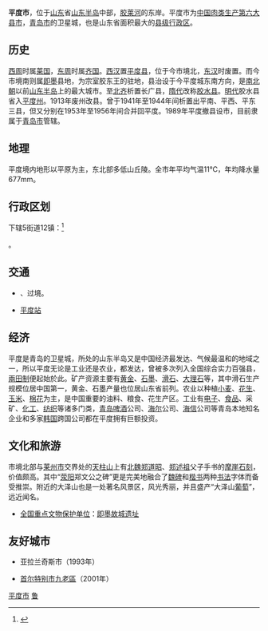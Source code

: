{{Infobox China County
| county = 平度市
| usedname = 
| nameorigin = 
| Photo = City God Temple of Pingdu.jpg
| Photoname = [[平度城隍庙|平度城隍庙]]
| map = China Qingdao Pingdu location map.svg
| map_caption = 平度在青岛市的位置
| Pinyin = Píngdù Shì
| Belong = [[山东省|山东省]][[青岛市|青岛市]]
| Types = [[县级市|县级市]]
| admincode = 370283
| founded = 
| seat = 
| officerTitle = 
| officer = 
| officerTitle2 = 
| officer2 = 
| division = 
| town = 
| township = 
| subdistrict = 
| dialect = 
| post code = 266700
| phone code = 532
| coordinate = 
| area = 3167[[平方千米|平方千米]]
| area land = 
| area water = 
| census yr = 2010
| pop = 136万人
| density =  
| GDP = 
| GDP_as_of = 
| GDPPC = 
| carlicense = 
| web = www.pingdu.gov.cn
| web_title = 
}}

'''平度市'''，位于[[山东|山东]]省[[山东半岛|山东半岛]]中部，[[胶莱河|胶莱河]]的东岸。平度市为[[中国肉类生产百强县列表|中国肉类生产第六大县市]]，[[青岛市|青岛市]]的卫星城，也是山东省面积最大的[[县级行政区|县级行政区]]。

==历史==
[[西周|西周]]时属[[莱国|莱国]]，[[东周|东周]]时属[[齐国|齐国]]。[[西汉|西汉]]置[[平度县|平度县]]，位于今市境北，[[东汉|东汉]]时废置。而今市境南则属[[即墨|即墨]]县地，为宗室胶东王的驻地，县治设于今平度城东南方向，是[[南北朝|南北朝]]以前[[山东半岛|山东半岛]]上的最大城市。至[[北齐|北齐]]析置长广县，[[隋代|隋代]]改称[[胶水县|胶水县]]。[[明代|明代]]胶水县省入[[平度州|平度州]]。1913年废州改县。曾于1941年至1944年间析置出平南、平西、平东三县，但又分别在1953年至1956年间合并回平度。1989年平度撤县设市，目前隶属于[[青岛市|青岛市]]管辖。

==地理==
平度境内地形以平原为主，东北部多低山丘陵。全市年平均气温11℃，年均降水量677mm。

==行政区划==
下辖5街道12镇：<ref>{{PRC admin/ref sgc|37/02/83/000/000}}</ref>

{{PRC admin/children|37/02/83/000/000}}。

== 交通 ==
* {{中国国道名|206}}、{{中国国道名|309}}过境。
* [[平度站|平度站]]

==经济==
平度是青岛的卫星城，所处的山东半岛又是中国经济最发达、气候最温和的地域之一，所以平度无论是工业还是农业，都发达，曾被多次列入全国综合实力百强县，[[兩田制|兩田制]]便起始於此。矿产资源主要有[[黄金|黄金]]、[[石墨|石墨]]、[[滑石|滑石]]、[[大理石|大理石]]等，其中滑石生产规模位居中国第一，黄金、石墨产量也位居山东省前列。农业以种植[[小麦|小麦]]、[[花生|花生]]、[[玉米|玉米]]、[[棉花|棉花]]为主，是中国重要的油料、粮食、花生产区。工业有[[电子|电子]]、[[食品|食品]]、采矿、[[化学工业|化工]]、[[纺织|纺织]]等诸多门类，[[青岛啤酒|青岛啤酒]]公司、[[海尔|海尔]]公司、[[海信|海信]]公司等青岛本地知名企业和多家[[韩国|韩国]]跨国公司都在平度拥有巨额投资。

==文化和旅游==
市境北部与[[莱州市|莱州市]]交界处的[[天柱山|天柱山]]上有[[北魏|北魏]][[郑道昭|郑道昭]]、[[郑述祖|郑述祖]]父子手书的[[摩崖石刻|摩崖石刻]]，价值颇高。其中“[[荥阳|荥阳]]郑文公之碑”更是完美地融合了[[魏碑|魏碑]]和[[楷书|楷书]]两种[[书法|书法]]字体而备受推崇。附近的大泽山也是一处著名风景区，风光秀丽，并且盛产“大泽山[[葡萄|葡萄]]”，远近闻名。
*[[全国重点文物保护单位|全国重点文物保护单位]]：[[即墨故城遗址|即墨故城遗址]]

== 友好城市 ==
*{{AUS}}亚拉兰奇斯市（1993年）
*{{KOR}}[[首尔特别市|首尔特别市]][[九老區|九老區]]（2001年）

{{青岛市平度市行政区划}}
{{青岛市行政区划}}
{{山东行政区划}}
{{山东半岛蓝色经济区}}

[[Category:平度市|]]
[[Category:中国大城市|鲁]]